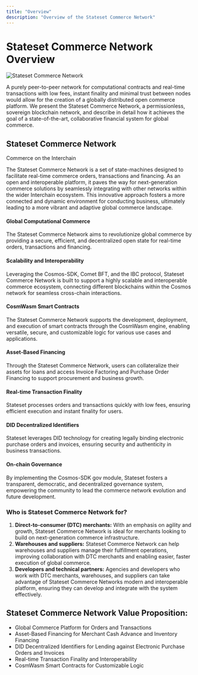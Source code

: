 ```yaml
---
title: "Overview"
description: "Overview of the Stateset Commerce Network"
---
```


# Stateset Commerce Network Overview

![Stateset Commerce Network](/images/stateset_commerce_network28.png)

A purely peer-to-peer network for computational contracts and real-time transactions with low fees, instant finality and minimal trust between nodes would allow for the creation of a globally distributed open commerce platform. We present the Stateset Commerce Network, a permissionless, sovereign blockchain network, and describe in detail how it achieves the goal of a state-of-the-art, collaborative financial system for global commerce.

## Stateset Commerce Network

Commerce on the Interchain

The Stateset Commerce Network is a set of state-machines designed to facilitate real-time commerce orders, transactions and financing. As an open and interoperable platform, it paves the way for next-generation commerce solutions by seamlessly integrating with other networks within the wider Interchain ecosystem. This innovative approach fosters a more connected and dynamic environment for conducting business, ultimately leading to a more vibrant and adaptive global commerce landscape.

#### Global Computational Commerce

The Stateset Commerce Network aims to revolutionize global commerce by providing a secure, efficient, and decentralized open state for real-time orders, transactions and financing.

#### Scalability and Interoperability

Leveraging the Cosmos-SDK, Comet BFT, and the IBC protocol, Stateset Commerce Network is built to support a highly scalable and interoperable commerce ecosystem, connecting different blockchains within the Cosmos network for seamless cross-chain interactions.

#### CosmWasm Smart Contracts

The Stateset Commerce Network supports the development, deployment, and execution of smart contracts through the CosmWasm engine, enabling versatile, secure, and customizable logic for various use cases and applications.

#### Asset-Based Financing

Through the Stateset Commerce Network, users can collateralize their assets for loans and access Invoice Factoring and Purchase Order Financing to support procurement and business growth.

#### Real-time Transaction Finality

Stateset processes orders and transactions quickly with low fees, ensuring efficient execution and instant finality for users.

#### DID Decentralized Identifiers

Stateset leverages DID technology for creating legally binding electronic purchase orders and invoices, ensuring security and authenticity in business transactions.

#### On-chain Governance

By implementing the Cosmos-SDK gov module, Stateset fosters a transparent, democratic, and decentralized governance system, empowering the community to lead the commerce network evolution and future development.

### Who is Stateset Commerce Network for?

1. **Direct-to-consumer (DTC) merchants:** With an emphasis on agility and growth, Stateset Commerce Network is ideal for merchants looking to build on next-generation commerce infrastructure.
2. **Warehouses and suppliers:** Stateset Commerce Network can help warehouses and suppliers manage their fulfillment operations, improving collaboration with DTC merchants and enabling easier, faster execution of global commerce.
3. **Developers and technical partners:** Agencies and developers who work with DTC merchants, warehouses, and suppliers can take advantage of Stateset Commerce Networks modern and interoperable platform, ensuring they can develop and integrate with the system effectively.


## Stateset Commerce Network Value Proposition:

- Global Commerce Platform for Orders and Transactions
- Asset-Based Financing for Merchant Cash Advance and Inventory Financing
- DID Decentralized Identifiers for Lending against Electronic Purchase Orders and Invoices
- Real-time Transaction Finality and Interoperability
- CosmWasm Smart Contracts for Customizable Logic



